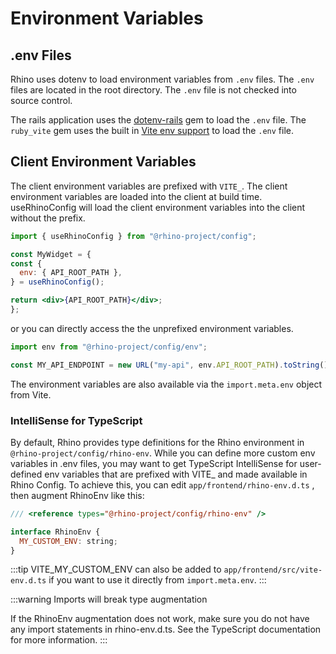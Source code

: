 # Environment Variables

## .env Files

Rhino uses dotenv to load environment variables from `.env` files. The `.env` files are located in the root directory. The `.env` file is not checked into source control.

The rails application uses the [dotenv-rails](https://github.com/bkeepers/dotenv) gem to load the `.env` file. The `ruby_vite` gem uses the built in [Vite env support](https://vitejs.dev/guide/env-and-mode) to load the `.env` file.

## Client Environment Variables

The client environment variables are prefixed with `VITE_`. The client environment variables are loaded into the client at build time. useRhinoConfig will load the client environment variables into the client without the prefix.

```jsx
import { useRhinoConfig } from "@rhino-project/config";

const MyWidget = {
const {
  env: { API_ROOT_PATH },
} = useRhinoConfig();

return <div>{API_ROOT_PATH}</div>;
};
```

or you can directly access the the unprefixed environment variables.

```jsx
import env from "@rhino-project/config/env";

const MY_API_ENDPOINT = new URL("my-api", env.API_ROOT_PATH).toString();
```

The environment variables are also available via the `import.meta.env` object from Vite.

### IntelliSense for TypeScript

By default, Rhino provides type definitions for the Rhino environment in `@rhino-project/config/rhino-env`. While you can define more custom env variables in .env files, you may want to get TypeScript IntelliSense for user-defined env variables that are prefixed with VITE\_ and made available in Rhino Config. To achieve this, you can edit `app/frontend/rhino-env.d.ts` , then augment RhinoEnv like this:

```jsx
/// <reference types="@rhino-project/config/rhino-env" />

interface RhinoEnv {
  MY_CUSTOM_ENV: string;
}
```

:::tip
VITE_MY_CUSTOM_ENV can also be added to `app/frontend/src/vite-env.d.ts` if you want to use it directly from `import.meta.env`.
:::

:::warning
Imports will break type augmentation

If the RhinoEnv augmentation does not work, make sure you do not have any import statements in rhino-env.d.ts. See the TypeScript documentation for more information.
:::
